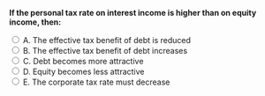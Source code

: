 ::: {.question-block}

<form onsubmit="event.preventDefault(); checkAnswer('module8_mcq_q7')" data-correct-answer="A">
<strong style="display: block;">If the personal tax rate on interest income is higher than on equity income, then:</strong>

<label><input type="radio" name="module8_mcq_q7" value="A"> A. The effective tax benefit of debt is reduced</label><br>
<label><input type="radio" name="module8_mcq_q7" value="B"> B. The effective tax benefit of debt increases</label><br>
<label><input type="radio" name="module8_mcq_q7" value="C"> C. Debt becomes more attractive</label><br>
<label><input type="radio" name="module8_mcq_q7" value="D"> D. Equity becomes less attractive</label><br>
<label><input type="radio" name="module8_mcq_q7" value="E"> E. The corporate tax rate must decrease</label><br>
</form>

<div id="feedback-module8_mcq_q7" class="feedback" data-status="" style="display:none;">
✅ Correct: A. Higher personal taxes on interest offset part of the corporate tax advantage of debt.
</div>

:::
